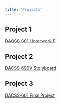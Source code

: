 ```yaml
---
title: "Projects"
---
```


## Project 1

<a href="files/MicheleCarlin_hw5.html" target="_blank">DACSS-601 Homework 5</a>

## Project 2

<a href="files/Storyboard.html" target="_blank">DACSS-690V Storyboard</a>

## Project 3

[DACSS-601 Final Project](Project2/MicheleCarlin_FinalProject.html)
